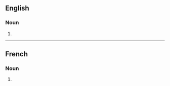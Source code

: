 ==English==

===Noun===
{{head|en|noun form}}

# {{plural of|en|respiration}}

----

==French==

===Noun===
{{head|fr|noun plural form|g=f}}

# {{plural of|fr|respiration}}